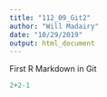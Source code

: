 ```yaml
---
title: "112_09_Git2"
author: "Will Madairy"
date: "10/29/2019"
output: html_document
---
```


First R Markdown in Git

```r
2+2-1

```

